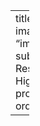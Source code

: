 ---
title: "Satya Shoova Sahu"
image: "images/satya_shoova.png"
subtitle: "Satya is a Research Analyst with the High-tech Geopolitics programme at Takshahsila"
order: 2

---
